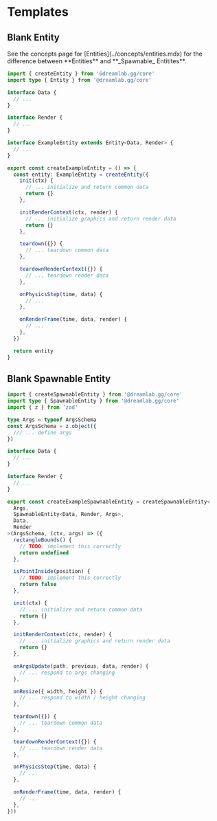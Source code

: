 
# Templates

## Blank Entity

<Callout>
  See the concepts page for [Entities](../concepts/entities.mdx) for the
  difference between **Entities** and **_Spawnable_ Entitites**.
</Callout>

```ts filename="TypeScript" showLineNumbers
import { createEntity } from '@dreamlab.gg/core'
import type { Entity } from '@dreamlab.gg/core'

interface Data {
  // ...
}

interface Render {
  // ...
}

interface ExampleEntity extends Entity<Data, Render> {
  // ...
}

export const createExampleEntity = () => {
  const entity: ExampleEntity = createEntity({
    init(ctx) {
      // ... initialize and return common data
      return {}
    },

    initRenderContext(ctx, render) {
      // ... initialize graphics and return render data
      return {}
    },

    teardown({}) {
      // ... teardown common data
    },

    teardownRenderContext({}) {
      // ... teardown render data
    },

    onPhysicsStep(time, data) {
      // ...
    },

    onRenderFrame(time, data, render) {
      // ...
    },
  })

  return entity
}
```

## Blank Spawnable Entity

```ts filename="TypeScript" showLineNumbers
import { createSpawnableEntity } from '@dreamlab.gg/core'
import type { SpawnableEntity } from '@dreamlab.gg/core'
import { z } from 'zod'

type Args = typeof ArgsSchema
const ArgsSchema = z.object({
  /// ... define args
})

interface Data {
  // ...
}

interface Render {
  // ...
}

export const createExampleSpawnableEntity = createSpawnableEntity<
  Args,
  SpawnableEntity<Data, Render, Args>,
  Data,
  Render
>(ArgsSchema, (ctx, args) => ({
  rectangleBounds() {
    // TODO: implement this correctly
    return undefined
  },

  isPointInside(position) {
    // TODO: implement this correctly
    return false
  },

  init(ctx) {
    // ... initialize and return common data
    return {}
  },

  initRenderContext(ctx, render) {
    // ... initialize graphics and return render data
    return {}
  },

  onArgsUpdate(path, previous, data, render) {
    // ... respond to args changing
  },

  onResize({ width, height }) {
    // ... respond to width / height changing
  },

  teardown({}) {
    // ... teardown common data
  },

  teardownRenderContext({}) {
    // ... teardown render data
  },

  onPhysicsStep(time, data) {
    // ...
  },

  onRenderFrame(time, data, render) {
    // ...
  },
}))
```
